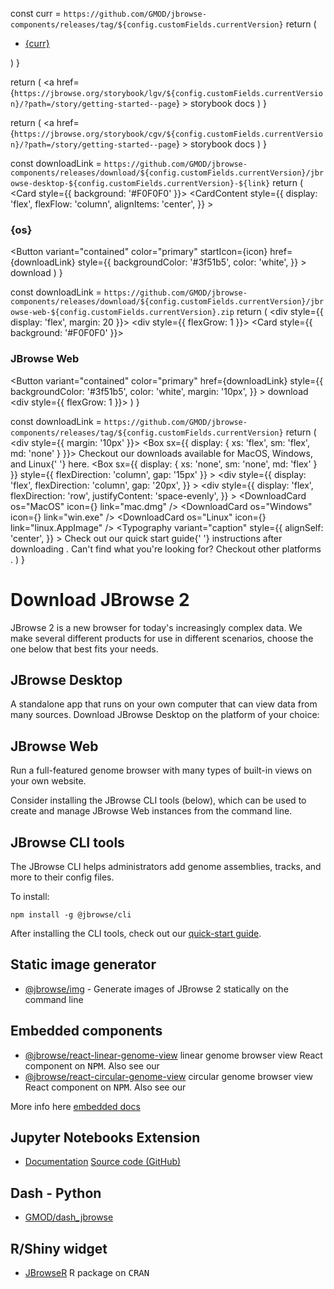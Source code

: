 
  const curr = `https://github.com/GMOD/jbrowse-components/releases/tag/${config.customFields.currentVersion}`
  return (
    <div>
      <ul>
        <li>
          <a href={curr}>{curr}</a>
        </li>
      </ul>
    </div>
  )
}

  return (
    <a
      href={`https://jbrowse.org/storybook/lgv/${config.customFields.currentVersion}/?path=/story/getting-started--page`}
    >
      storybook docs
    </a>
  )
}

  return (
    <a
      href={`https://jbrowse.org/storybook/cgv/${config.customFields.currentVersion}/?path=/story/getting-started--page`}
    >
      storybook docs
    </a>
  )
}

  const downloadLink = `https://github.com/GMOD/jbrowse-components/releases/download/${config.customFields.currentVersion}/jbrowse-desktop-${config.customFields.currentVersion}-${link}`
  return (
    <Card style={{ background: '#F0F0F0' }}>
      <CardContent
        style={{
          display: 'flex',
          flexFlow: 'column',
          alignItems: 'center',
        }}
      >
        <h3>{os}</h3>
        <Button
          variant="contained"
          color="primary"
          startIcon={icon}
          href={downloadLink}
          style={{
            backgroundColor: '#3f51b5',
            color: 'white',
          }}
        >
          download
        </Button>
      </CardContent>
    </Card>
  )
}

  const downloadLink = `https://github.com/GMOD/jbrowse-components/releases/download/${config.customFields.currentVersion}/jbrowse-web-${config.customFields.currentVersion}.zip`
  return (
    <div style={{ display: 'flex', margin: 20 }}>
      <div style={{ flexGrow: 1 }}></div>
      <Card style={{ background: '#F0F0F0' }}>
        <CardContent>
          <h3>JBrowse Web</h3>
          <Button
            variant="contained"
            color="primary"
            href={downloadLink}
            style={{
              backgroundColor: '#3f51b5',
              color: 'white',
              margin: '10px',
            }}
          >
            download
          </Button>
        </CardContent>
      </Card>
      <div style={{ flexGrow: 1 }}></div>
    </div>
  )
}

  const downloadLink = `https://github.com/GMOD/jbrowse-components/releases/tag/${config.customFields.currentVersion}`
  return (
    <div style={{ margin: '10px' }}>
      <Box sx={{ display: { xs: 'flex', sm: 'flex', md: 'none' } }}>
        <Typography variant="body1">
          Checkout our downloads available for MacOS, Windows, and Linux{' '}
          <Link href={downloadLink}>here</Link>.
        </Typography>
      </Box>
      <Box
        sx={{ display: { xs: 'none', sm: 'none', md: 'flex' } }}
        style={{ flexDirection: 'column', gap: '15px' }}
      >
        <Typography variant="body1"></Typography>
        <div
          style={{
            display: 'flex',
            flexDirection: 'column',
            gap: '20px',
          }}
        >
          <div
            style={{
              display: 'flex',
              flexDirection: 'row',
              justifyContent: 'space-evenly',
            }}
          >
            <DownloadCard os="MacOS" icon={<Apple />} link="mac.dmg" />
            <DownloadCard
              os="Windows"
              icon={<DesktopWindows />}
              link="win.exe"
            />
            <DownloadCard
              os="Linux"
              icon={<ArrowDownward />}
              link="linux.AppImage"
            />
          </div>
          <Typography
            variant="caption"
            style={{
              alignSelf: 'center',
            }}
          >
            Check out our quick start guide{' '}
            <Link href="/jb2/docs/quickstart_desktop/">
              instructions after downloading
            </Link>
            . Can't find what you're looking for? Checkout <Link
              href={downloadLink}
            >
              other platforms
            </Link>.
          </Typography>
        </div>
      </Box>
    </div>
  )
}

# Download JBrowse 2

JBrowse 2 is a new browser for today's increasingly complex data. We make
several different products for use in different scenarios, choose the one below
that best fits your needs.

## JBrowse Desktop

A standalone app that runs on your own computer that can view data from many
sources. Download JBrowse Desktop on the platform of your choice:

<DownloadCardContainer />

## JBrowse Web

Run a full-featured genome browser with many types of built-in views on your own
website.

<DownloadWeb />

Consider installing the JBrowse CLI tools (below), which can be used to create
and manage JBrowse Web instances from the command line.

## JBrowse CLI tools

The JBrowse CLI helps administrators add genome assemblies, tracks, and more to
their config files.

To install:

```shell
npm install -g @jbrowse/cli
```

After installing the CLI tools, check out our
[quick-start guide](/docs/quickstart_web).

## Static image generator

- [@jbrowse/img](https://www.npmjs.com/package/@jbrowse/img) - Generate images
  of JBrowse 2 statically on the command line

## Embedded components

- [@jbrowse/react-linear-genome-view](https://www.npmjs.com/package/@jbrowse/react-linear-genome-view)
  linear genome browser view React component on <tt>NPM</tt>. Also see our
  <StorybookLGVLink />
- [@jbrowse/react-circular-genome-view](https://www.npmjs.com/package/@jbrowse/react-circular-genome-view)
  circular genome browser view React component on <tt>NPM</tt>. Also see our
  <StorybookCGVLink />

More info here [embedded docs](../docs/embedded_components)

## Jupyter Notebooks Extension

- [Documentation](https://gmod.github.io/jbrowse-jupyter/docs/html/index.html)
  [Source code (GitHub)](https://github.com/GMOD/jbrowse-jupyter)

## Dash - Python

- [GMOD/dash_jbrowse](https://github.com/GMOD/dash_jbrowse)

## R/Shiny widget

- [JBrowseR](https://gmod.github.io/JBrowseR/) R package on <tt>CRAN</tt>
